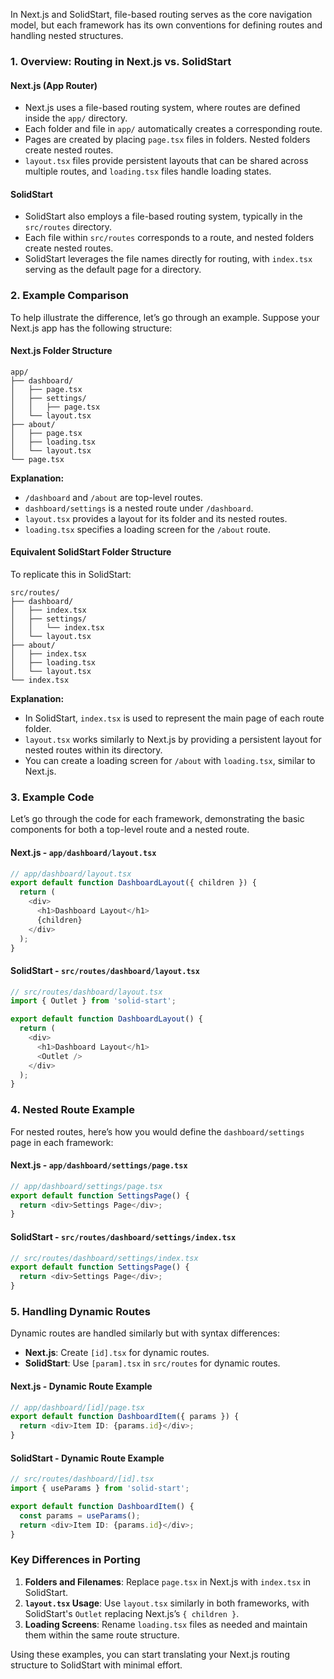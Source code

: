 In Next.js and SolidStart, file-based routing serves as the core navigation model, but each framework has its own conventions for defining routes and handling nested structures.

### 1. Overview: Routing in Next.js vs. SolidStart

#### Next.js (App Router)
- Next.js uses a file-based routing system, where routes are defined inside the `app/` directory.
- Each folder and file in `app/` automatically creates a corresponding route.
- Pages are created by placing `page.tsx` files in folders. Nested folders create nested routes.
- `layout.tsx` files provide persistent layouts that can be shared across multiple routes, and `loading.tsx` files handle loading states.

#### SolidStart
- SolidStart also employs a file-based routing system, typically in the `src/routes` directory.
- Each file within `src/routes` corresponds to a route, and nested folders create nested routes.
- SolidStart leverages the file names directly for routing, with `index.tsx` serving as the default page for a directory.

### 2. Example Comparison

To help illustrate the difference, let’s go through an example. Suppose your Next.js app has the following structure:

#### Next.js Folder Structure
```
app/
├── dashboard/
│   ├── page.tsx
│   ├── settings/
│   │   ├── page.tsx
│   └── layout.tsx
├── about/
│   ├── page.tsx
│   ├── loading.tsx
│   └── layout.tsx
└── page.tsx
```

**Explanation:**
- `/dashboard` and `/about` are top-level routes.
- `dashboard/settings` is a nested route under `/dashboard`.
- `layout.tsx` provides a layout for its folder and its nested routes.
- `loading.tsx` specifies a loading screen for the `/about` route.

#### Equivalent SolidStart Folder Structure
To replicate this in SolidStart:

```
src/routes/
├── dashboard/
│   ├── index.tsx
│   ├── settings/
│   │   └── index.tsx
│   └── layout.tsx
├── about/
│   ├── index.tsx
│   ├── loading.tsx
│   └── layout.tsx
└── index.tsx
```

**Explanation:**
- In SolidStart, `index.tsx` is used to represent the main page of each route folder.
- `layout.tsx` works similarly to Next.js by providing a persistent layout for nested routes within its directory.
- You can create a loading screen for `/about` with `loading.tsx`, similar to Next.js.

### 3. Example Code

Let’s go through the code for each framework, demonstrating the basic components for both a top-level route and a nested route.

#### Next.js - `app/dashboard/layout.tsx`
```typescript
// app/dashboard/layout.tsx
export default function DashboardLayout({ children }) {
  return (
    <div>
      <h1>Dashboard Layout</h1>
      {children}
    </div>
  );
}
```

#### SolidStart - `src/routes/dashboard/layout.tsx`
```typescript
// src/routes/dashboard/layout.tsx
import { Outlet } from 'solid-start';

export default function DashboardLayout() {
  return (
    <div>
      <h1>Dashboard Layout</h1>
      <Outlet />
    </div>
  );
}
```

### 4. Nested Route Example

For nested routes, here’s how you would define the `dashboard/settings` page in each framework:

#### Next.js - `app/dashboard/settings/page.tsx`
```typescript
// app/dashboard/settings/page.tsx
export default function SettingsPage() {
  return <div>Settings Page</div>;
}
```

#### SolidStart - `src/routes/dashboard/settings/index.tsx`
```typescript
// src/routes/dashboard/settings/index.tsx
export default function SettingsPage() {
  return <div>Settings Page</div>;
}
```

### 5. Handling Dynamic Routes

Dynamic routes are handled similarly but with syntax differences:
- **Next.js**: Create `[id].tsx` for dynamic routes.
- **SolidStart**: Use `[param].tsx` in `src/routes` for dynamic routes.

#### Next.js - Dynamic Route Example
```typescript
// app/dashboard/[id]/page.tsx
export default function DashboardItem({ params }) {
  return <div>Item ID: {params.id}</div>;
}
```

#### SolidStart - Dynamic Route Example
```typescript
// src/routes/dashboard/[id].tsx
import { useParams } from 'solid-start';

export default function DashboardItem() {
  const params = useParams();
  return <div>Item ID: {params.id}</div>;
}
```

### Key Differences in Porting
1. **Folders and Filenames**: Replace `page.tsx` in Next.js with `index.tsx` in SolidStart.
2. **`layout.tsx` Usage**: Use `layout.tsx` similarly in both frameworks, with SolidStart's `Outlet` replacing Next.js’s `{ children }`.
3. **Loading Screens**: Rename `loading.tsx` files as needed and maintain them within the same route structure.

Using these examples, you can start translating your Next.js routing structure to SolidStart with minimal effort.